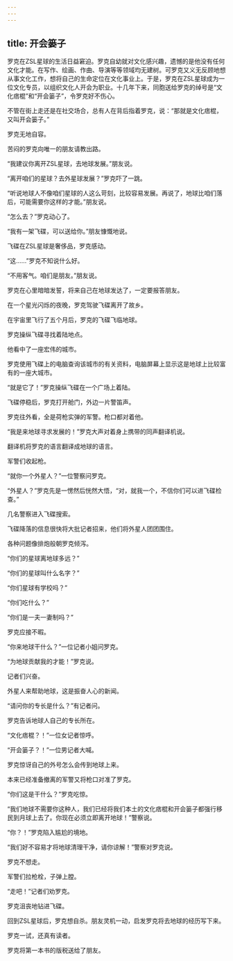 ```yaml
---
---
---
```

title: 开会篓子
---




罗克在ZSL星球的生活日益窘迫。罗克自幼就对文化感兴趣，遗憾的是他没有任何文化才能。在写作、绘画、作曲、导演等等领域均无建树。可罗克又义无反顾地想从事文化工作，想将自己的生命定位在文化事业上。于是，罗克在ZSL星球成为一位文化专员，以组织文化人开会为职业。十几年下来，同胞送给罗克的绰号是“文化痞棍”和“开会篓子”，令罗克好不伤心。

不管在街上走还是在社交场合，总有人在背后指着罗克，说：“那就是文化痞棍，又叫开会篓子。”

罗克无地自容。

苦闷的罗克向唯一的朋友请教出路。

“我建议你离开ZSL星球，去地球发展。”朋友说。

“离开咱们的星球？去外星球发展？”罗克吓了一跳。

“听说地球人不像咱们星球的人这么苛刻，比较容易发展。再说了，地球比咱们落后，可能需要你这样的才能。”朋友说。

“怎么去？”罗克动心了。

“我有一架飞碟，可以送给你。”朋友慷慨地说。

飞碟在ZSL星球是奢侈品，罗克感动。

“这……”罗克不知说什么好。

“不用客气。咱们是朋友。”朋友说。

罗克在心里暗暗发誓，将来自己在地球发达了，一定要报答朋友。

在一个星光闪烁的夜晚，罗克驾驶飞碟离开了故乡。

在宇宙里飞行了五个月后，罗克的飞碟飞临地球。

罗克操纵飞碟寻找着陆地点。

他看中了一座宏伟的城市。

罗克使用飞碟上的电脑查询该城市的有关资料，电脑屏幕上显示这是地球上比较富有的一座大城市。

“就是它了！”罗克操纵飞碟在一个广场上着陆。

飞碟停稳后，罗克打开舱门，外边一片警笛声。

罗克往外看，全是荷枪实弹的军警。枪口都对着他。

“我是来地球寻求发展的！”罗克大声对着身上携带的同声翻译机说。

翻译机将罗克的语言翻译成地球的语言。

军警们收起枪。

“就你一个外星人？”一位警察问罗克。

“外星人？”罗克先是一愣然后恍然大悟，“对，就我一个，不信你们可以进飞碟检查。”

几名警察进入飞碟搜索。

飞碟降落的信息很快将大批记者招来，他们将外星人团团围住。

各种问题像排炮般朝罗克倾泻。

“你们的星球离地球多远？”

“你们的星球叫什么名字？”

“你们星球有学校吗？”

“你们吃什么？”

“你们是一夫一妻制吗？”

罗克应接不暇。

“你来地球干什么？”一位记者小姐问罗克。

“为地球贡献我的才能！”罗克说。

记者们兴奋。

外星人来帮助地球，这是振奋人心的新闻。

“请问你的专长是什么？”有记者问。

罗克告诉地球人自己的专长所在。

“文化痞棍？！”一位女记者惊呼。

“开会篓子？！”一位男记者大喊。

罗克惊讶自己的外号怎么会传到地球上来。

本来已经准备撤离的军警又将枪口对准了罗克。

“你们这是干什么？”罗克吃惊。

“我们地球不需要你这种人，我们已经将我们本土的文化痞棍和开会篓子都强行移民到月球上去了。你现在必须立即离开地球！”警察说。

“你？！”罗克陷入尴尬的境地。

“我们好不容易才将地球清理干净，请你谅解！”警察对罗克说。

罗克不想走。

军警们拉枪栓，子弹上膛。

“走吧！”记者们劝罗克。

罗克沮丧地钻进飞碟。

回到ZSL星球后，罗克想自杀。朋友灵机一动，启发罗克将去地球的经历写下来。

罗克一试，还真有读者。

罗克将第一本书的版税送给了朋友。